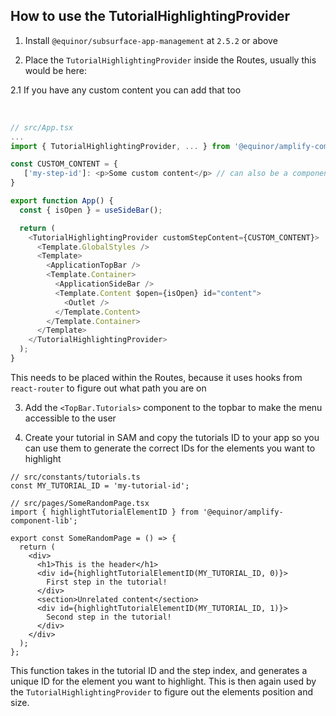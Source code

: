 ## How to use the TutorialHighlightingProvider

1. Install `@equinor/subsurface-app-management` at `2.5.2` or above

2. Place the `TutorialHighlightingProvider` inside the Routes, usually this would be here:

2.1 If you have any custom content you can add that too

<br />

```typescript dark
// src/App.tsx
...
import { TutorialHighlightingProvider, ... } from '@equinor/amplify-component-lib';

const CUSTOM_CONTENT = {
   ['my-step-id']: <p>Some custom content</p> // can also be a component
}

export function App() {
  const { isOpen } = useSideBar();

  return (
    <TutorialHighlightingProvider customStepContent={CUSTOM_CONTENT}>
      <Template.GlobalStyles />
      <Template>
        <ApplicationTopBar />
        <Template.Container>
          <ApplicationSideBar />
          <Template.Content $open={isOpen} id="content">
            <Outlet />
          </Template.Content>
        </Template.Container>
      </Template>
    </TutorialHighlightingProvider>
  );
}
```

This needs to be placed within the Routes, because it uses hooks from `react-router` to figure out what path you are on

3. Add the `<TopBar.Tutorials>` component to the topbar to make the menu accessible to the user

4. Create your tutorial in SAM and copy the tutorials ID to your app so you can use them to generate the correct IDs for the elements you want to highlight

```tsx dark
// src/constants/tutorials.ts
const MY_TUTORIAL_ID = 'my-tutorial-id';

// src/pages/SomeRandomPage.tsx
import { highlightTutorialElementID } from '@equinor/amplify-component-lib';

export const SomeRandomPage = () => {
  return (
    <div>
      <h1>This is the header</h1>
      <div id={highlightTutorialElementID(MY_TUTORIAL_ID, 0)}>
        First step in the tutorial!
      </div>
      <section>Unrelated content</section>
      <div id={highlightTutorialElementID(MY_TUTORIAL_ID, 1)}>
        Second step in the tutorial!
      </div>
    </div>
  );
};
```

This function takes in the tutorial ID and the step index, and generates a unique ID for the element you want to highlight. This is then again used by the `TutorialHighlightingProvider` to figure out the elements position and size.
